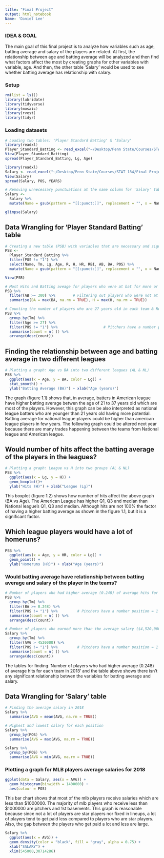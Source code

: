 ```yaml
---
title: "Final Project"
output: html_notebook
Name: 'Daniel Lee'
---
```


### IDEA & GOAL

The main goal of this final project is to analyze how variables such as age, batting average and salary of the players are related. At first, the relationship between age and batting average will be analyzed and then find what factors affect the most by creating graphs for other variables with variable, age. And then, the other table 'Salary' would be used to see whether batting average has relationship with salary.

### Setup
```r
rm(list = ls())
library(lubridate)
library(tidyverse)
library(mosaic)
library(rvest)
library(tidyr)
```

### Loading datasets
```r
# Loading two tables: 'Player Standard Batting' & 'Salary'
library(readxl)
Player_Standard_Batting <- read_excel("~/Desktop/Penn State/Courses/STAT 184/Final Project/Player Standard Batting.xlsx")
View(Player_Standard_Batting)
spread(Player_Standard_Batting, Lg, Age)

library(readxl)
Salary <- read_excel("~/Desktop/Penn State/Courses/STAT 184/Final Project/Salary.xlsx")
View(Salary)
spread(Salary, POS, YEARS)
```

```r
# Removing unnecessary punctuations at the name column for 'Salary' table
Salary <-
  Salary %>%
  mutate(Name = gsub(pattern = "[[:punct:]]", replacement = "", x = Name))

glimpse(Salary)
```

## Data Wrangling for 'Player Standard Batting' table
```r
# Creating a new table (PSB) with variables that are necessary and significant & Removing unnecessary punctuations at the name column for 'Player Standard Batting' table
PSB <- 
  Player_Standard_Batting %>%
  filter(POS != "1") %>% 
  select(Name, Tm, Lg, Age, R, H, HR, RBI, AB, BA, POS) %>%
  mutate(Name = gsub(pattern = "[[:punct:]]", replacement = "", x = Name))

View(PSB)
```

```r
# Most Hits and Batting aveage for players who were at bat for more or equal to 300 times. 
PSB %>%
  filter(AB >= 300) %>%        # Filtering out players who were not at bat less than 300 games
  summarise(BA = max(BA, na.rm = TRUE), H = max(H, na.rm = TRUE))
```


```r
# Counting the number of players who are 27 years old in each team & Removing pitchers and duplicated names from the data table occured due to trade during season.
PSB %>%
  group_by(Tm) %>%
  filter(Age >= 27) %>%
  filter(POS != "1") %>%                     # Pitchers have a number position = 1 
  summarise(count = n( )) %>%
  arrange(desc(count))
```

## Finding the relationship between age and batting average in two different leagues
```r
# Plotting a graph: Age vs BA into two different leagues (AL & NL)
PSB %>%
  ggplot(aes(x = Age, y = BA, color = Lg)) +
  stat_smooth() +
  ylab("Batting Average (BA)") + xlab("Age (years)")
```
The graph (figure 1.1) shows that, in average, batters in American league have higher batting average betwen the age of 21 to 37 years old which are most of the players. However, this graph can be also interpreted as national league batters who are younger than 21 years old having more potential. Batting average for national league players could be higher than american league players in few years. The following graph could be altered next year because there are many trades happening between the teams from National league and American league. 

## Would number of hits affect the batting average of the players in the leagues?
```r
# Plotting a graph: League vs H into two groups (AL & NL)
PSB %>%
  ggplot(aes(x = Lg, y = H)) +
  geom_boxplot()+
  ylab("Hits (H)") + xlab("League (Lg)")
```
This boxplot (figure 1.2) shows how number of hits affect the above graph (BA vs Age). The American League has higher Q1, Q3 and median than National league's Q1, Q3 and median. Although hits are not 100% the factor of having a higher batting average as shown in the figure 1.1, but it is a significant factor.

## Which league players would have a lot of homeruns?
```r
PSB %>%
  ggplot(aes(x = Age, y = HR, color = Lg)) +
  geom_point() +
  ylab("Homeruns (HR)") + xlab("Age (years)")
```

### Would batting average have relationship between batting average and salary of the player in the teams?
```r
# Number of players who had higher average (0.248) of average hits for each team in 2018
PSB %>%
  group_by(Tm) %>%
  filter(BA >= 0.248) %>%
  filter(POS != "1") %>%         # Pitchers have a number position = 1 / POS does not work 
  summarise(count = n( )) %>%
  arrange(desc(count))
```

```r
# Number of players who earned more than the average salary ($4,520,000) for each team in 2018
Salary %>%
  group_by(Tm) %>%
  filter(AVG > 4520000) %>%
  filter(POS != "1") %>%         # Pitchers have a number position = 1 / POS does not work 
  summarise(count = n( )) %>%
  arrange(desc(count))
```
The tables for finding 'Number of players who had higher average (0.248) of average hits for each team in 2018' and the table above shows there isn't any significant relationship betwen the variables for batting average and salary. 

## Data Wrangling for 'Salary' table
```r
# Finding the average salary in 2018 
Salary %>%
  summarise(AVG = mean(AVG, na.rm = TRUE))

# Highest and lowest salary for each position
Salary %>%
  group_by(POS) %>%
  summarise(AVG = max(AVG, na.rm = TRUE))

Salary %>%
  group_by(POS) %>%
  summarise(AVG = min(AVG, na.rm = TRUE))

```


### Plotting a graph for MLB players average salaries for 2018
```r
ggplot(data = Salary, aes(x = AVG)) + 
  geom_histogram(binwidth = 1400000) + 
  aes(colour = POS)
```
This bar chart shows that most of the mlb players receive salaries which are less than $1000000. The majority of mlb players who receive less than $1000000 are pitchers and 1st basements. This graph is reasonable because since not a lot of players are star players nor fixed in lineups, a lot of players tend to get paid less compared to players who are star players. Also, the gap between the players who get paid a lot and less are large. 

```r
Salary %>%
  ggplot(aes(x = AVG)) +
  geom_density(color = "black", fill = "gray", alpha = 0.75) +
  xlab("SALARY") +
  xlim(545000,30714286)
```
